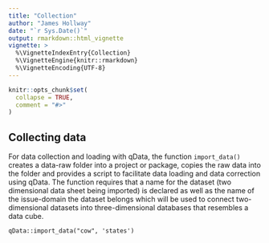 ```yaml
---
title: "Collection"
author: "James Hollway"
date: "`r Sys.Date()`"
output: rmarkdown::html_vignette
vignette: >
  %\VignetteIndexEntry{Collection}
  %\VignetteEngine{knitr::rmarkdown}
  %\VignetteEncoding{UTF-8}
---
```


```r
knitr::opts_chunk$set(
  collapse = TRUE,
  comment = "#>"
)
```

## Collecting data 

For data collection and loading with qData, the function `import_data()` creates a data-raw folder into a project or package, copies the raw data into the folder and provides a script to facilitate data loading and data correction using qData. 
The function requires that a name for the dataset (two dimensional data sheet being imported) is declared as well as the name of the issue-domain the dataset belongs which will be used to connect two-dimensional datasets into three-dimensional databases that resembles a data cube.

```
qData::import_data("cow", 'states')
```
